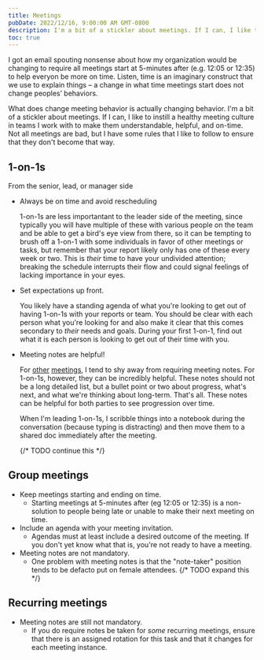 ```yaml
---
title: Meetings
pubDate: 2022/12/16, 9:00:00 AM GMT-0800
description: I'm a bit of a stickler about meetings. If I can, I like to instill a healthy meeting culture in teams I work with. Not all meetings are bad, but I have some rules that I like to follow to ensure that they don't become that way.
toc: true
---
```


I got an email spouting nonsense about how my organization would be changing to require all meetings start at 5-minutes after (e.g. 12:05 or 12:35) to help everyon be more on time. Listen, time is an imaginary construct that we use to explain things – a change in what time meetings start does not change peoples’ behaviors.

What does change meeting behavior is actually changing behavior. I'm a bit of a stickler about meetings. If I can, I like to instill a healthy meeting culture in teams I work with to make them understandable, helpful, and on-time. Not all meetings are bad, but I have some rules that I like to follow to ensure that they don't become that way.

## 1-on-1s

From the senior, lead, or manager side

- Always be on time and avoid rescheduling

  1-on-1s are less importantant to the leader side of the meeting, since typically you will have multiple of these with various people on the team and be able to get a bird's eye view from there, so it can be tempting to brush off a 1-on-1 with some individuals in favor of other meetings or tasks, but remember that your report likely only has one of these every week or two. This is _their_ time to have your undivided attention; breaking the schedule interrupts their flow and could signal feelings of lacking importance in your eyes.

- Set expectations up front.

  You likely have a standing agenda of what you're looking to get out of having 1-on-1s with your reports or team. You should be clear with each person what you're looking for and also make it clear that this comes secondary to _their_ needs and goals. During your first 1-on-1, find out what it is each person is looking to get out of their time with you.

- Meeting notes are helpful!

  For [other](#group-meetings) [meetings](#recurring-meetings), I tend to shy away from requiring meeting notes. For 1-on-1s, however, they can be incredibly helpful. These notes should not be a long detailed list, but a bullet point or two about progress, what's next, and what we're thinking about long-term. That's all. These notes can be helpful for both parties to see progression over time.

  When I'm leading 1-on-1s, I scribble things into a notebook during the conversation (because typing is distracting) and then move them to a shared doc immediately after the meeting.

  {/* TODO continue this */}

## Group meetings

- Keep meetings starting and ending on time.
  - Starting meetings at 5-minutes after (eg 12:05 or 12:35) is a non-solution to people being late or unable to make their next meeting on time.
- Include an agenda with your meeting invitation.
  - Agendas must at least include a desired outcome of the meeting. If you don't yet know what that is, you're not ready to have a meeting.
- Meeting notes are not mandatory.
  - One problem with meeting notes is that the "note-taker" position tends to be defacto put on female attendees.
    {/* TODO expand this */}

## Recurring meetings

- Meeting notes are still not mandatory.
  - If you do require notes be taken for _some_ recurring meetings, ensure that there is an assigned rotation for this task and that it changes for each meeting instance.
